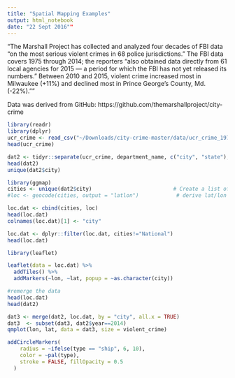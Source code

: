 ```yaml
---
title: "Spatial Mapping Examples"
output: html_notebook
date: "22 Sept 2016""
---
```


"The Marshall Project has collected and analyzed four decades of FBI data “on the most serious violent crimes in 68 police jurisdictions.” The FBI data covers 1975 through 2014; the reporters “also obtained data directly from 61 local agencies for 2015 — a period for which the FBI has not yet released its numbers.” Between 2010 and 2015, violent crime increased most in Milwaukee (+11%) and declined most in Prince George’s County, Md. (-22%).""

Data was derived from GitHub: https://github.com/themarshallproject/city-crime


```r
library(readr)
library(dplyr)
ucr_crime <- read_csv("~/Downloads/city-crime-master/data/ucr_crime_1975_2015.csv")
head(ucr_crime)
```

```r
dat2 <- tidyr::separate(ucr_crime, department_name, c("city", "state"), sep = ",")
head(dat2)
unique(dat2$city)
```


```r
library(ggmap)                                   
cities <- unique(dat2$city)                          # Create a list of the unique cities
#loc <- geocode(cities, output = "latlon")            # derive lat/lon for each city from ggmap API

loc.dat <- cbind(cities, loc)
head(loc.dat)
colnames(loc.dat)[1] <- "city"

loc.dat <- dplyr::filter(loc.dat, cities!="National")
head(loc.dat)
```


```r
library(leaflet)

leaflet(data = loc.dat) %>% 
  addTiles() %>%
  addMarkers(~lon, ~lat, popup = ~as.character(city))
```


```r
#remerge the data
head(loc.dat)
head(dat2)

dat3 <- merge(dat2, loc.dat, by = "city", all.x = TRUE)
dat3  <- subset(dat3, dat2$year==2014)
qmplot(lon, lat, data = dat3, size = violent_crime)

```

```r
addCircleMarkers(
    radius = ~ifelse(type == "ship", 6, 10),
    color = ~pal(type),
    stroke = FALSE, fillOpacity = 0.5
  )

```
